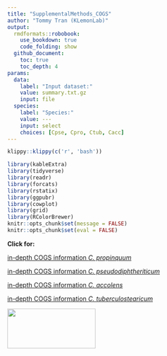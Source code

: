 ```yaml
---
title: "SupplementalMethods_COGS"
author: "Tommy Tran (KLemonLab)"
output:
  rmdformats::robobook:
    use_bookdown: true
    code_folding: show
  github_document:
    toc: true
    toc_depth: 4
params:
  data: 
    label: "Input dataset:"
    value: summary.txt.gz
    input: file
  species:
    label: "Species:"
    value: ---
    input: select
    choices: [Cpse, Cpro, Ctub, Cacc]
---
```


```r
klippy::klippy(c('r', 'bash'))
```

```r
library(kableExtra)
library(tidyverse)
library(readr)
library(forcats)
library(rstatix)
library(ggpubr)
library(cowplot)
library(grid)
library(RColorBrewer)
knitr::opts_chunk$set(message = FALSE)
knitr::opts_chunk$set(eval = FALSE)
```

**Click for:**

[in-depth COGS information *C. propinquum*](analysis_COGS/COGS_Cpr.html)

[in-depth COGS information *C. pseudodiphtheriticum*](analysis_COGS/COGS_Cps.html)

[in-depth COGS information *C. accolens*](analysis_COGS/COGS_Cac.html)

[in-depth COGS information *C. tuberculostearicum*](analysis_COGS/COGS_Ctu.html)

<img src="images/Department-of-Molecular-Virology-&amp;-Microbiologyy-Horz-GRAY.png" align="left" width="200" height="90"/>
